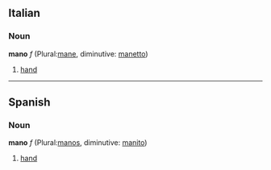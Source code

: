 ==Italian==
===Noun===
'''mano''' ''f'' (Plural:[[mane]], diminutive: [[manetto]])

# [[hand]]

----
==Spanish==
===Noun===
'''mano''' ''f'' (Plural:[[manos]], diminutive: [[manito]])

# [[hand]]